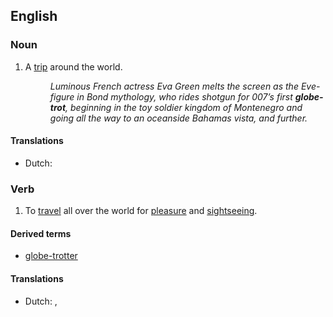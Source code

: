 ==English==

===Noun===
{{en-noun}}

# A [[trip]] around the world.
#: {{rfdate|this seems like a quotation}} ''Luminous French actress Eva Green melts the screen as the Eve-figure in Bond mythology, who rides shotgun for 007’s first '''globe-trot''', beginning in the toy soldier kingdom of Montenegro and going all the way to an oceanside Bahamas vista, and further.''

====Translations====
{{trans-top|trip around the world}}
*Dutch: {{t|nl|wereldreis|f}}
{{trans-mid}}
{{trans-bottom}}

===Verb===
{{en-verb|globe-trott|ing}}

# To [[travel]] all over the world for [[pleasure]] and [[sightseeing]].

====Derived terms====
* [[globe-trotter]]

====Translations====
{{trans-top|travel all over the world}}
*Dutch: {{t|nl|globetrotten}}, {{t+|nl|een}} {{t|nl|wereldreis}} {{t+|nl|maken}}
{{trans-mid}}
{{trans-bottom}}